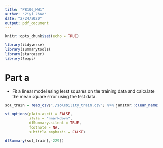 ```yaml
---
title: "P8106_HW1"
author: "Ziyi Zhao"
date: "2/24/2020"
output: pdf_document
---
```


```r
knitr::opts_chunk$set(echo = TRUE)

library(tidyverse)
library(summarytools)
library(stargazer)
library(leaps)

```


# Part a

* Fit a linear model using least squares on the training data and calculate the mean square error using the test data.


```r
sol_train = read_csv("./solubility_train.csv") %>% janitor::clean_names()

st_options(plain.ascii = FALSE,
           style = "rmarkdown",
           dfSummary.silent = TRUE,
           footnote = NA,
           subtitle.emphasis = FALSE)

dfSummary(sol_train[,-229])


```



```r

```


